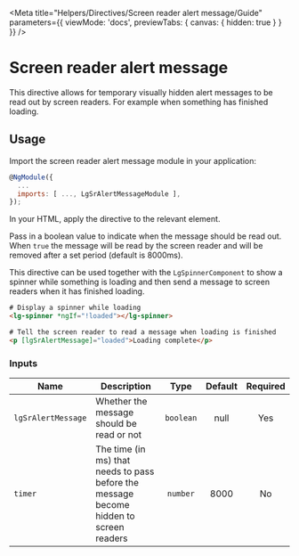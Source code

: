 
<Meta title="Helpers/Directives/Screen reader alert message/Guide" parameters={{ viewMode: 'docs', previewTabs: { canvas: { hidden: true } } }} />

# Screen reader alert message

This directive allows for temporary visually hidden alert messages to be read out by screen readers. For example when something has finished loading.

## Usage

Import the screen reader alert message module in your application:

~~~js
@NgModule({
  ...
  imports: [ ..., LgSrAlertMessageModule ],
});
~~~

In your HTML, apply the directive to the relevant element.

Pass in a boolean value to indicate when the message should be read out. When ``true`` the message will be read by the screen reader and will be removed after a set period (default is 8000ms).

This directive can be used together with the ``LgSpinnerComponent`` to show a spinner while something is loading and then send a message to screen readers when it has finished loading.

~~~html
# Display a spinner while loading
<lg-spinner *ngIf="!loaded"></lg-spinner>

# Tell the screen reader to read a message when loading is finished
<p [lgSrAlertMessage]="loaded">Loading complete</p>
~~~

### Inputs
| Name | Description | Type | Default | Required |
|------|-------------|:----:|:-----:|:-----:|
| ``lgSrAlertMessage`` | Whether the message should be read or not | ``boolean`` | null | Yes |
| ``timer`` | The time (in ms) that needs to pass before the message become hidden to screen readers | ``number`` | 8000 | No |

<Feedback />
